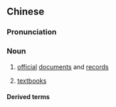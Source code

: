 {{also|书簿}}
==Chinese==
{{zh-forms|s=书簿}}

===Pronunciation===
{{zh-pron
|m=shūbù
|c=syu1 bou6-2
|cat=n
}}

===Noun===
{{zh-noun}}

# {{lb|zh|literary}} [[official]] [[document]]s and [[record]]s
# {{lb|zh|Cantonese}} [[textbook]]s

====Derived terms====
{{zh-der|書簿費}}

{{zh-cat|Education}}